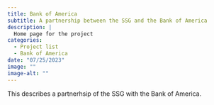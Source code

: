 ```yaml
---
title: Bank of America
subtitle: A partnership between the SSG and the Bank of America
description: |
  Home page for the project
categories:
  - Project list
  - Bank of America
date: "07/25/2023"
image: ""
image-alt: ""
---
```


This describes a partnerhsip of the SSG with the Bank of America.

